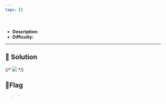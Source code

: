 ---
tags: []
---
# 

- **Description:** 
- **Difficulty:** 

---

## 🔎 Solution

<div style={{ width: '100%', margin: '0 auto' }}>
  {/* <img src={require("./flag.png").default} style={{ width: '100%', height: 'auto' }} /> */}
</div>

## 🚩Flag
> ``

